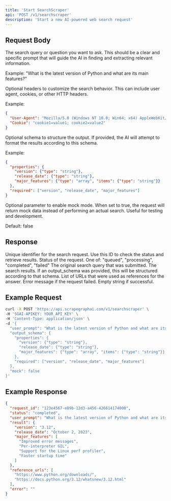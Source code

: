 ```yaml
---
title: 'Start SearchScraper'
api: 'POST /v1/searchscraper'
description: 'Start a new AI-powered web search request'
---
```


## Request Body

<ParamField body="user_prompt" type="string" required>
  The search query or question you want to ask. This should be a clear and specific prompt that will guide the AI in finding and extracting relevant information.
  
  Example: "What is the latest version of Python and what are its main features?"
</ParamField>

<ParamField body="headers" type="object">
  Optional headers to customize the search behavior. This can include user agent, cookies, or other HTTP headers.
  
  Example:
  ```json
  {
    "User-Agent": "Mozilla/5.0 (Windows NT 10.0; Win64; x64) AppleWebKit/537.36",
    "Cookie": "cookie1=value1; cookie2=value2"
  }
  ```
</ParamField>

<ParamField body="output_schema" type="object">
  Optional schema to structure the output. If provided, the AI will attempt to format the results according to this schema.
  
  Example:
  ```json
  {
    "properties": {
      "version": {"type": "string"},
      "release_date": {"type": "string"},
      "major_features": {"type": "array", "items": {"type": "string"}}
    },
    "required": ["version", "release_date", "major_features"]
  }
  ```
</ParamField>

<ParamField body="mock" type="boolean">
  Optional parameter to enable mock mode. When set to true, the request will return mock data instead of performing an actual search. Useful for testing and development.
  
  Default: false
</ParamField>

## Response

<ResponseField name="request_id" type="string">
  Unique identifier for the search request. Use this ID to check the status and retrieve results.
</ResponseField>

<ResponseField name="status" type="string">
  Status of the request. One of: "queued", "processing", "completed", "failed"
</ResponseField>

<ResponseField name="user_prompt" type="string">
  The original search query that was submitted.
</ResponseField>

<ResponseField name="result" type="object">
  The search results. If an output_schema was provided, this will be structured according to that schema.
</ResponseField>

<ResponseField name="reference_urls" type="array">
  List of URLs that were used as references for the answer.
</ResponseField>

<ResponseField name="error" type="string">
  Error message if the request failed. Empty string if successful.
</ResponseField>

## Example Request

```bash
curl -X POST 'https://api.scrapegraphai.com/v1/searchscraper' \
-H 'SGAI-APIKEY: YOUR_API_KEY' \
-H 'Content-Type: application/json' \
-d '{
  "user_prompt": "What is the latest version of Python and what are its main features?",
  "output_schema": {
    "properties": {
      "version": {"type": "string"},
      "release_date": {"type": "string"},
      "major_features": {"type": "array", "items": {"type": "string"}}
    },
    "required": ["version", "release_date", "major_features"]
  },
  "mock": false
}'
```

## Example Response

```json
{
  "request_id": "123e4567-e89b-12d3-a456-426614174000",
  "status": "completed",
  "user_prompt": "What is the latest version of Python and what are its main features?",
  "result": {
    "version": "3.12",
    "release_date": "October 2, 2023",
    "major_features": [
      "Improved error messages",
      "Per-interpreter GIL",
      "Support for the Linux perf profiler",
      "Faster startup time"
    ]
  },
  "reference_urls": [
    "https://www.python.org/downloads/",
    "https://docs.python.org/3.12/whatsnew/3.12.html"
  ],
  "error": ""
}
``` 